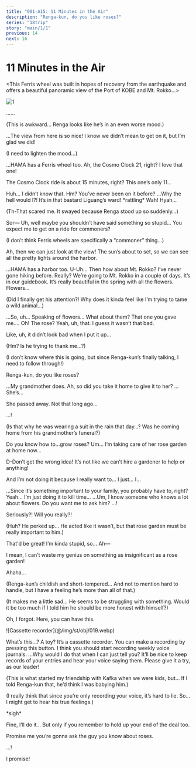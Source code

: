 ```yaml
---
title: "001-A15: 11 Minutes in the Air"
description: "Renga-kun, do you like roses?"
series: "18trip"
story: "main/1/1"
previous: 14
next: 16
---
```



# 11 Minutes in the Air

<Divider loc="KOBE Mosaic Ferris Wheel" />

<Box type="radio">
&lt;&NoBreak;This Ferris wheel was built in hopes of recovery from the earthquake and offers a beautiful panoramic view of the Port of KOBE and Mt. Rokko…&NoBreak;&gt;
</Box>

![1](1.jpg)

<Bubble character="Renga">
……
</Bubble>

<Bubble mc>
<p class="t">(This is awkward… Renga looks like he’s in an even worse mood.)</p>

…The view from here is so nice! I know we didn’t mean to get on it, but I’m glad we did!

<p class="t">(I need to lighten the mood…)</p>
</Bubble>

<Bubble character="Renga">
…HAMA has a Ferris wheel too.
</Bubble>

<Bubble mc>
Ah, the Cosmo Clock 21, right? I love that one!

The Cosmo Clock ride is about 15 minutes, right? This one’s only 11…
</Bubble>

<Bubble character="Renga">
Huh… I didn’t know that.
</Bubble>

<Bubble mc>
Hm? You’ve never been on it before?
</Bubble>

<Bubble character="Renga">
…Why the hell would I?! It’s in that bastard Liguang’s ward!
</Bubble>

<Narration>
&ast;rattling&ast;
</Narration>

<Bubble mc>
Wah!
</Bubble>

<Bubble character="Renga">
Hyah…
</Bubble>

<Bubble mc>
<p class="t">(Th-That scared me. It swayed because Renga stood up so suddenly…)</p>
</Bubble>

<Bubble character="Renga">
Sor&NoBreak;— Uh, well maybe you shouldn’t have said something so stupid… You expect me to get on a ride for commoners?
</Bubble>

<Bubble mc>
<p class="t">(I don’t think Ferris wheels are specifically a “commoner” thing…)</p>

Ah, then we can just look at the view! The sun’s about to set, so we can see all the pretty lights around the harbor.
</Bubble>

<Bubble character="Renga">
…HAMA has a harbor too.
</Bubble>

<Bubble mc>
U-Uh… Then how about Mt. Rokko?
</Bubble>

<Bubble character="Renga">
I’ve never gone hiking before.
</Bubble>

<Bubble mc>
Really? We’re going to Mt. Rokko in a couple of days. It’s in our guidebook. It’s really beautiful in the spring with all the flowers.
</Bubble>

<Bubble character="Renga">
Flowers…
</Bubble>

<Bubble mc>
<p class="t">(Did I finally get his attention?! Why does it kinda feel like I’m trying to tame a wild animal…)</p>
</Bubble>

<Bubble character="Renga">
…So, uh… Speaking of flowers…
</Bubble>

<Bubble mc>
What about them?
</Bubble>

<Bubble character="Renga">
That one you gave me….
</Bubble>

<Bubble mc>
Oh! The rose?
</Bubble>

<Bubble character="Renga">
Yeah, uh, that. I guess it wasn’t that bad.

Like, uh, it didn’t look bad when I put it up…
</Bubble>

<Bubble mc>
<p class="t">(Hm? Is he trying to thank me…?)</p>

<p class="t">(I don’t know where this is going, but since Renga-kun’s finally talking, I need to follow through!)</p>

Renga-kun, do you like roses?
</Bubble>

<Bubble character="Renga">
…My grandmother does.
</Bubble>

<Bubble mc>
Ah, so did you take it home to give it to her?
</Bubble>

<Bubble character="Renga">
…She’s…

She passed away. Not that long ago…
</Bubble>

<Bubble mc>
…!

<p class="t">(Is that why he was wearing a suit in the rain that day…? Was he coming home from his grandmother’s funeral?)</p>
</Bubble>

<Bubble character="Renga">
Do you know how to…grow roses? Um… I’m taking care of her rose garden at home now…

D-Don’t get the wrong idea! It’s not like we can’t hire a gardener to help or anything!

And I’m not doing it because I really want to… I just… I…
</Bubble>

<Bubble mc>
…Since it’s something important to your family, you probably have to, right?
</Bubble>

<Bubble character="Renga">
Yeah… I’m just doing it to kill time…
</Bubble>

<Bubble mc>
…Um, I know someone who knows a lot about flowers. Do you want me to ask him?
</Bubble>

<Bubble character="Renga">
…!

Seriously?! Will you really?!
</Bubble>

<Bubble mc>
<p class="t">(Huh? He perked up… He acted like it wasn’t, but that rose garden must be really important to him.)</p>
</Bubble>

<Bubble character="Renga">
That'd be great! I’m kinda stupid, so… Ah&NoBreak;—

I mean, I can’t waste my genius on something as insignificant as a rose garden!
</Bubble>

<Bubble mc>
Ahaha…

<p class="t">(Renga-kun’s childish and short-tempered… And not to mention hard to handle, but I have a feeling he’s more than all of that.)</p>

<p class="t">(It makes me a little sad… He seems to be struggling with something. Would it be too much if I told him he should be more honest with himself?)</p>

Oh, I forgot. Here, you can have this.
</Bubble>

<p class="obj">![Cassette recorder](@/img/st/obj/019.webp)</p>

<Bubble character="Renga">
What’s this…? A toy?
</Bubble>

<Bubble mc>
It’s a cassette recorder. You can make a recording by pressing this button. I think you should start recording weekly voice journals.
</Bubble>

<Bubble character="Renga">
…Why would I do that when I can just tell you?
</Bubble>

<Bubble mc>
It’ll be nice to keep records of your entries and hear your voice saying them. Please give it a try, as our leader!

<p class="t">(This is what started my friendship with Kafka when we were kids, but… If I told Renga-kun that, he’d think I was babying him.)</p>

<p class="t">(I really think that since you’re only recording your voice, it’s hard to lie. So…I might get to hear his true feelings.)</p>
</Bubble>

<Bubble character="Renga">
&ast;sigh&ast;

Fine, I’ll do it… But only if you remember to hold up your end of the deal too.

Promise me you’re gonna ask the guy you know about roses.
</Bubble>

<Bubble mc>
…!

I promise!
</Bubble>
